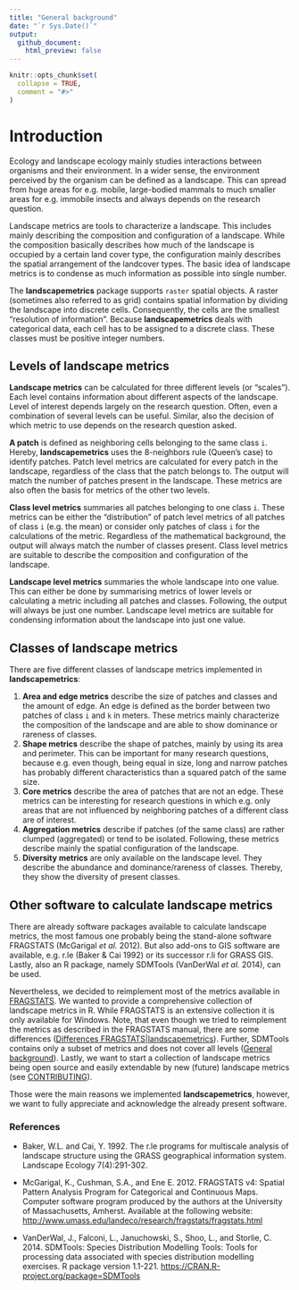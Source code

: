 ```yaml
---
title: "General background"
date: "`r Sys.Date()`"
output:
  github_document:
    html_preview: false
---
```


```r
knitr::opts_chunk$set(
  collapse = TRUE,
  comment = "#>"
)
```

# Introduction

Ecology and landscape ecology mainly studies interactions between organisms and their environment.
In a wider sense, the environment perceived by the organism can be defined as a landscape.
This can spread from huge areas for e.g. mobile, large-bodied mammals to much smaller areas for e.g. immobile insects and always depends on the research question.

Landscape metrics are tools to characterize a landscape.
This includes mainly describing the composition and configuration of a landscape.
While the composition basically describes how much of the landscape is occupied by a certain land cover type, the configuration mainly describes the spatial arrangement of the landcover types.
The basic idea of landscape metrics is to condense as much information as possible into single number.

The **landscapemetrics** package supports `raster` spatial objects. 
A raster (sometimes also referred to as grid) contains spatial information by dividing the landscape into discrete cells.
Consequently, the cells are the smallest "resolution of information".
Because **landscapemetrics** deals with categorical data, each cell has to be assigned to a discrete class. 
These classes must be positive integer numbers. 

## Levels of landscape metrics

**Landscape metrics** can be calculated for three different levels (or "scales").
Each level contains information about different aspects of the landscape.
Level of interest depends largely on the research question.
Often, even a combination of several levels can be useful.
Similar, also the decision of which metric to use depends on the research question asked.   

**A patch** is defined as neighboring cells belonging to the same class `i`.
Hereby, **landscapemetrics** uses the 8-neighbors rule (Queen's case) to identify patches.
Patch level metrics are calculated for every patch in the landscape, regardless of the class that the patch belongs to.
The output will match the number of patches present in the landscape.
These metrics are also often the basis for metrics of the other two levels.

**Class level metrics** summaries all patches belonging to one class `i`. 
These metrics can be either the "distribution" of patch level metrics of all patches of class `i` (e.g. the mean) or consider only patches of class `i` for the calculations of the metric.
Regardless of the mathematical background, the output will always match the number of classes present. 
Class level metrics are suitable to describe the composition and configuration of the landscape.

**Landscape level metrics** summaries the whole landscape into one value.
This can either be done by summarising metrics of lower levels or calculating a metric including all patches and classes.
Following, the output will always be just one number. 
Landscape level metrics are suitable for condensing information about the landscape into just one value.

## Classes of landscape metrics

There are five different classes of landscape metrics implemented in **landscapemetrics**:

1. **Area and edge metrics** describe the size of patches and classes and the amount of edge.
An edge is defined as the border between two patches of class `i` and `k` in meters. 
These metrics mainly characterize the composition of the landscape and are able to show dominance or rareness of classes.
2. **Shape metrics** describe the shape of patches, mainly by using its area and perimeter.
This can be important for many research questions, because e.g. even though, being equal in size, long and narrow patches has probably different characteristics than a squared patch of the same size.
3. **Core metrics** describe the area of patches that are not an edge. 
These metrics can be interesting for research questions in which e.g. only areas that are not influenced by neighboring patches of a different class are of interest.
4. **Aggregation metrics** describe if patches (of the same class) are rather clumped (aggregated) or tend to be isolated.
Following, these metrics describe mainly the spatial configuration of the landscape.
5. **Diversity metrics** are only available on the landscape level.
They describe the abundance and dominance/rareness of classes.
Thereby, they show the diversity of present classes.

## Other software to calculate landscape metrics

There are already software packages available to calculate landscape metrics, the most famous one probably being the stand-alone software FRAGSTATS (McGarigal *et al.* 2012). 
But also add-ons to GIS software are available, e.g. r.le (Baker & Cai 1992) or its successor r.li for GRASS GIS. 
Lastly, also an R package, namely SDMTools (VanDerWal *et al.* 2014), can be used.

Nevertheless, we decided to reimplement most of the metrics available in [FRAGSTATS](https://www.umass.edu/landeco/research/fragstats/documents/fragstats_documents.html).
We wanted to provide a comprehensive collection of landscape metrics in R.
While FRAGSTATS is an extensive collection it is only available for Windows. 
Note, that even though we tried to reimplement the metrics as described in the FRAGSTATS manual, there are some differences ([Differences FRAGSTATS|landscapemetrics](https://landscapeecology.github.io/landscapemetrics/articles/articles/comparing_fragstats_landscapemetrics.html)).
Further, SDMTools contains only a subset of metrics and does not cover all levels ([General background](https://landscapeecology.github.io/landscapemetrics/articles/articles/general-background.html)).
Lastly, we want to start a collection of landscape metrics being open source and easily extendable by new (future) landscape metrics (see [CONTRIBUTING](CONTRIBUTING.md)).

Those were the main reasons we implemented **landscapemetrics**, however, we want to fully appreciate and acknowledge the already present software.

### References 

- Baker, W.L. and Cai, Y. 1992. The r.le programs for multiscale analysis of landscape structure using the GRASS geographical information system. Landscape Ecology 7(4):291-302.

- McGarigal, K., Cushman, S.A., and Ene E. 2012. FRAGSTATS v4: Spatial Pattern Analysis Program for Categorical and Continuous Maps. Computer software program produced by the authors at the University of Massachusetts, Amherst. Available at the following website: <http://www.umass.edu/landeco/research/fragstats/fragstats.html>

- VanDerWal, J., Falconi, L., Januchowski, S., Shoo, L., and Storlie, C. 2014. SDMTools: Species Distribution Modelling Tools: Tools for processing data associated with species distribution modelling exercises. R package version 1.1-221. <https://CRAN.R-project.org/package=SDMTools>
